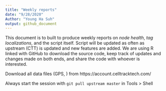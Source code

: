 ```yaml
---
title: "Weekly reports"
date: "9/28/2020"
Author: "Young Ha Suh"
output: github_document
---
```


This document is to built to produce weekly reports on *node health*, *tag localizations*, and the script itself. Script will be updated as often as upstream (CTT) is updated and new features are added. We are using R linked with GitHub to download the source code, keep track of updates and changes made on both ends, and share the code with whoever is interested. 

Download all data files (GPS, ) from https://account.celltracktech.com/

Always start the session with `git pull upstream master` in Tools > Shell